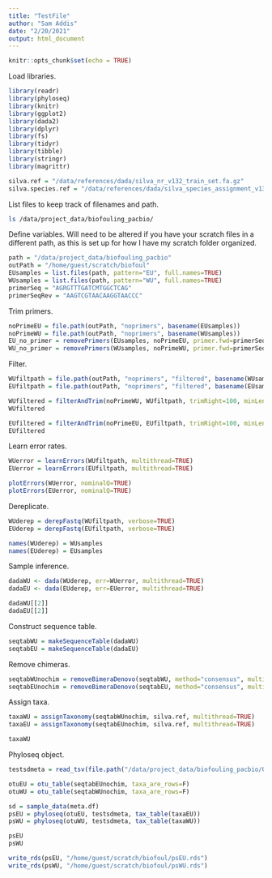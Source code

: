 ```yaml
---
title: "TestFile"
author: "Sam Addis"
date: "2/20/2021"
output: html_document
---
```


```r
knitr::opts_chunk$set(echo = TRUE)
```

Load libraries.
```r
library(readr)
library(phyloseq)
library(knitr)
library(ggplot2)
library(dada2)
library(dplyr)
library(fs)
library(tidyr)
library(tibble)
library(stringr)
library(magrittr)

silva.ref = "/data/references/dada/silva_nr_v132_train_set.fa.gz"
silva.species.ref = "/data/references/dada/silva_species_assignment_v132.fa.gz"
```

List files to keep track of filenames and path.
```bash
ls /data/project_data/biofouling_pacbio/
```

Define variables. Will need to be altered if you have your scratch files in a different path, as this is set up for how I have my scratch folder organized.
```r
path = "/data/project_data/biofouling_pacbio"
outPath = "/home/guest/scratch/biofoul"
EUsamples = list.files(path, pattern="EU", full.names=TRUE)
WUsamples = list.files(path, pattern="WU", full.names=TRUE)
primerSeq = "AGRGTTTGATCMTGGCTCAG"
primerSeqRev = "AAGTCGTAACAAGGTAACCC"

```

Trim primers.
```r
noPrimeEU = file.path(outPath, "noprimers", basename(EUsamples))
noPrimeWU = file.path(outPath, "noprimers", basename(WUsamples))
EU_no_primer = removePrimers(EUsamples, noPrimeEU, primer.fwd=primerSeq, primer.rev=primerSeqRev, orient=TRUE)
WU_no_primer = removePrimers(WUsamples, noPrimeWU, primer.fwd=primerSeq, primer.rev=primerSeqRev, orient=TRUE)
```

Filter.
```r
WUfiltpath = file.path(outPath, "noprimers", "filtered", basename(WUsamples))
EUfiltpath = file.path(outPath, "noprimers", "filtered", basename(EUsamples))

WUfiltered = filterAndTrim(noPrimeWU, WUfiltpath, trimRight=100, minLen=1000, maxLen=1600, maxN=0, rm.phix=TRUE, maxEE=2, compress = TRUE, multithread = FALSE)
WUfiltered

EUfiltered = filterAndTrim(noPrimeEU, EUfiltpath, trimRight=100, minLen=1000, maxLen=1600, maxN=0, rm.phix=TRUE, maxEE=2, compress = TRUE, multithread = FALSE)
EUfiltered
```

Learn error rates.
```r
WUerror = learnErrors(WUfiltpath, multithread=TRUE)
EUerror = learnErrors(EUfiltpath, multithread=TRUE)

plotErrors(WUerror, nominalQ=TRUE)
plotErrors(EUerror, nominalQ=TRUE)
```

Dereplicate.
```r
WUderep = derepFastq(WUfiltpath, verbose=TRUE)
EUderep = derepFastq(EUfiltpath, verbose=TRUE)

names(WUderep) = WUsamples
names(EUderep) = EUsamples
```

Sample inference.
```r
dadaWU <- dada(WUderep, err=WUerror, multithread=TRUE)
dadaEU <- dada(EUderep, err=EUerror, multithread=TRUE)
```

```r
dadaWU[[2]]
dadaEU[[2]]
```

Construct sequence table.

```r
seqtabWU = makeSequenceTable(dadaWU)
seqtabEU = makeSequenceTable(dadaEU)
```

Remove chimeras.
```r
seqtabWUnochim = removeBimeraDenovo(seqtabWU, method="consensus", multithread=TRUE, verbose=TRUE)
seqtabEUnochim = removeBimeraDenovo(seqtabEU, method="consensus", multithread=TRUE, verbose=TRUE)
```

Assign taxa.
```r
taxaWU = assignTaxonomy(seqtabWUnochim, silva.ref, multithread=TRUE)
taxaEU = assignTaxonomy(seqtabEUnochim, silva.ref, multithread=TRUE)
```

```r
taxaWU
```




Phyloseq object.
```r
testsdmeta = read_tsv(file.path("/data/project_data/biofouling_pacbio/062519CL27F-mapping.txt"))

otuEU = otu_table(seqtabEUnochim, taxa_are_rows=F)
otuWU = otu_table(seqtabWUnochim, taxa_are_rows=F)

sd = sample_data(meta.df)
psEU = phyloseq(otuEU, testsdmeta, tax_table(taxaEU))
psWU = phyloseq(otuWU, testsdmeta, tax_table(taxaWU))

psEU
psWU
```

```r
write_rds(psEU, "/home/guest/scratch/biofoul/psEU.rds")
write_rds(psWU, "/home/guest/scratch/biofoul/psWU.rds")
```



